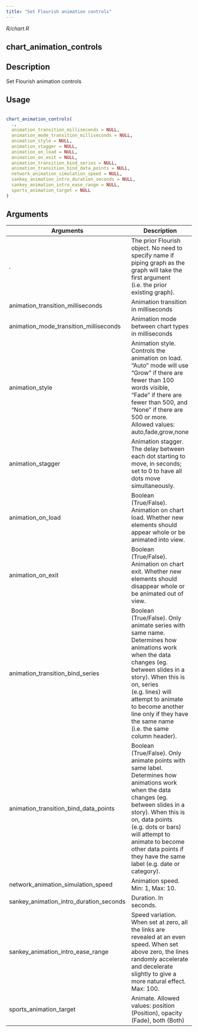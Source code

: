 ```yaml
---
title: "Set Flourish animation controls"
---
```


*R/chart.R*

## chart_animation_controls

## Description
 Set Flourish animation controls 


## Usage
```r
 
chart_animation_controls( 
  ., 
  animation_transition_milliseconds = NULL, 
  animation_mode_transition_milliseconds = NULL, 
  animation_style = NULL, 
  animation_stagger = NULL, 
  animation_on_load = NULL, 
  animation_on_exit = NULL, 
  animation_transition_bind_series = NULL, 
  animation_transition_bind_data_points = NULL, 
  network_animation_simulation_speed = NULL, 
  sankey_animation_intro_duration_seconds = NULL, 
  sankey_animation_intro_ease_range = NULL, 
  sports_animation_target = NULL 
) 
```

## Arguments
|Arguments|Description|
|---|---|
| . | The prior Flourish object. No need to specify name if piping graph as the graph will take the first argument (i.e. the prior existing graph). |
| animation_transition_milliseconds | Animation transition in milliseconds |
| animation_mode_transition_milliseconds | Animation mode between chart types in milliseconds |
| animation_style | Animation style. Controls the animation on load. “Auto” mode will use “Grow” if there are fewer than 100 words visible, “Fade” if there are fewer than 500, and “None” if there are 500 or more. Allowed values: auto,fade,grow,none |
| animation_stagger | Animation stagger. The delay between each dot starting to move, in seconds; set to 0 to have all dots move simultaneously. |
| animation_on_load | Boolean (True/False). Animation on chart load. Whether new elements should appear whole or be animated into view. |
| animation_on_exit | Boolean (True/False). Animation on chart exit.  Whether new elements should disappear whole or be animated out of view. |
| animation_transition_bind_series | Boolean (True/False). Only animate series with same name. Determines how animations work when the data changes (eg. between slides in a story). When this is on, series (e.g. lines) will attempt to animate to become another line only if they have the same name (i.e. the same column header). |
| animation_transition_bind_data_points | Boolean (True/False). Only animate points with same label. Determines how animations work when the data changes (eg.  between slides in a story). When this is on, data points (e.g. dots or bars) will attempt to animate to become other data points if they have the same label (e.g. date or category). |
| network_animation_simulation_speed | Animation speed. Min: 1, Max: 10. |
| sankey_animation_intro_duration_seconds | Duration. In seconds. |
| sankey_animation_intro_ease_range | Speed variation. When set at zero, all the links are revealed at an even speed. When set above zero, the lines randomly accelerate and decelerate slightly to give a more natural effect. Max: 100. |
| sports_animation_target | Animate. Allowed values: position (Position), opacity (Fade), both (Both) |







